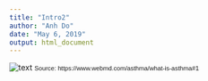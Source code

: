 ---
title: "Intro2"
author: "Anh Do"
date: "May 6, 2019"
output: html_document
---

![text](./Data/asthma_basics_asthmatic_bronchioles.png)
<span style="font-family:Arial; font-size:0.8em;">Source: https://www.webmd.com/asthma/what-is-asthma#1</span>

